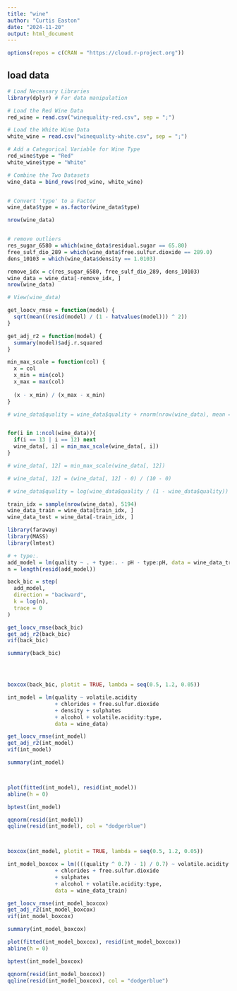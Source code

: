 ```yaml
---
title: "wine"
author: "Curtis Easton"
date: "2024-11-20"
output: html_document
---
```


```r

options(repos = c(CRAN = "https://cloud.r-project.org"))

```

## load data

```r

# Load Necessary Libraries
library(dplyr) # For data manipulation

# Load the Red Wine Data
red_wine = read.csv("winequality-red.csv", sep = ";")

# Load the White Wine Data
white_wine = read.csv("winequality-white.csv", sep = ";")

# Add a Categorical Variable for Wine Type
red_wine$type = "Red"
white_wine$type = "White"

# Combine the Two Datasets
wine_data = bind_rows(red_wine, white_wine)


# Convert 'type' to a Factor
wine_data$type = as.factor(wine_data$type)

nrow(wine_data)


# remove outliers
res_sugar_6580 = which(wine_data$residual.sugar == 65.80)
free_sulf_dio_289 = which(wine_data$free.sulfur.dioxide == 289.0)
dens_10103 = which(wine_data$density == 1.0103)

remove_idx = c(res_sugar_6580, free_sulf_dio_289, dens_10103)
wine_data = wine_data[-remove_idx, ]
nrow(wine_data)

# View(wine_data)

```

<!-- ```{r} -->
<!-- train_idx = sample(nrow(wine_data), 5194) -->
<!-- wine_data_train = wine_data[train_idx, ] -->
<!-- wine_data_test = wine_data[-train_idx, ] -->
<!-- ``` -->




<!-- ```{r} -->
<!-- wine_1 = wine_data[wine_data$quality == 9, ] -->
<!-- nrow(wine_1) -->
<!-- ``` -->




<!-- ## Data types -->


<!-- ```{r} -->

<!-- str(wine_data) -->

<!-- ``` -->



<!-- ## Fit additive Model -->

<!-- ```{r} -->

<!-- model = lm(quality ~ ., data = wine_data) -->
<!-- summary(model) -->

<!-- ``` -->




<!-- ```{r} -->
<!-- set.seed(1234) -->
<!-- subset_idx = sample(nrow(wine_data), 70) -->
<!-- wine_data_subset = wine_data[subset_idx, ] -->

<!-- wine_data_subset$quality = jitter(wine_data_subset$quality, factor = 2.0) -->

<!-- pairs(wine_data_subset, col = "dodgerblue") -->
<!-- ``` -->





```r
get_loocv_rmse = function(model) {
  sqrt(mean((resid(model) / (1 - hatvalues(model))) ^ 2))
}

get_adj_r2 = function(model) {
  summary(model)$adj.r.squared
}
```



<!-- ```{r} -->
<!-- log_quality_model = lm(log(quality) ~ .^2, data = wine_data_train) -->
<!-- log_quality_back_aic = step( -->
<!--   log_quality_model, -->
<!--   direction = "backward", -->
<!--   trace = 0 -->
<!-- ) -->

<!-- get_loocv_rmse(log_quality_back_aic) -->
<!-- get_adj_r2(log_quality_back_aic) -->
<!-- ``` -->

<!-- ```{r} -->
<!-- library(leaps) -->
<!-- log_quality_exh = summary(regsubsets(log(quality) ~ ., data = wine_data_train, really.big=TRUE)) -->

<!-- log_quality_exh$which -->
<!-- ``` -->

<!-- ```{r} -->
<!-- red_wine_model = lm(log(quality) ~ volatile.acidity + sulphates + alcohol, data = wine_data_train) -->

<!-- get_loocv_rmse(red_wine_model) -->
<!-- get_adj_r2(red_wine_model) -->
<!-- ``` -->



<!-- # ```{r} -->
<!-- # big_model = lm(log(quality) ~ . + type:fixed.acidity + type:volatile.acidity + type:citric.acid + type:residual.sugar + type:chlorides + type:density + type:free.sulfur.dioxide + type:total.sulfur.dioxide + type:pH + type:sulphates + type:alcohol, data = wine_data_train) -->
<!-- #  -->
<!-- # n = length(resid(big_model)) -->
<!-- #  -->
<!-- # model_back_bic = step( -->
<!-- #   big_model, -->
<!-- #   direction = "backward", -->
<!-- #   k = log(n), -->
<!-- #   trace = 0 -->
<!-- # ) -->
<!-- #  -->
<!-- # summary(model_back_bic) -->
<!-- #  -->
<!-- # get_loocv_rmse(model_back_bic) -->
<!-- # get_adj_r2(model_back_bic) -->
<!-- # ``` -->


<!-- # ```{r} -->
<!-- # red_wine_data_train = wine_data_train[wine_data_train$type == "Red", ] -->
<!-- # red_wine_data_test = wine_data_test[wine_data_test$type == "Red", ] -->
<!-- # ``` -->
<!-- #  -->
<!-- #  -->
<!-- #  -->
<!-- # ```{r} -->
<!-- # m = lm(quality ~ volatile.acidity + alcohol, data = red_wine_data_train) -->
<!-- #  -->
<!-- # get_loocv_rmse(m) -->
<!-- # get_adj_r2(m) -->
<!-- ``` -->














```r
min_max_scale = function(col) {
  x = col
  x_min = min(col)
  x_max = max(col)
  
  (x - x_min) / (x_max - x_min)
}
```

```r
# wine_data$quality = wine_data$quality + rnorm(nrow(wine_data), mean = 0, sd = 1.0)


for(i in 1:ncol(wine_data)){
  if(i == 13 | i == 12) next
  wine_data[, i] = min_max_scale(wine_data[, i])
}

# wine_data[, 12] = min_max_scale(wine_data[, 12])

# wine_data[, 12] = (wine_data[, 12] - 0) / (10 - 0)
```



<!-- ```{r} -->
<!-- subset_idx = sample(nrow(wine_data), 500) -->
<!-- wine_data_subset = wine_data[subset_idx, ] -->
<!-- # wine_data_subset$quality = jitter(wine_data_subset$quality, factor = 1.0) -->
<!-- # plot(quality ~ ., data = wine_data_subset) -->
<!-- # pairs(wine_data_subset) -->
<!-- # plot(quality ~ ., data = wine_data_subset) -->
<!-- ``` -->



<!-- ```{r} -->
<!-- wine_data$quality = wine_data$quality + 0.5 -->
<!-- wine_data$quality = log(wine_data$quality) -->

<!-- set.seed(1234) -->
<!-- subset_idx = sample(nrow(wine_data), 70) -->
<!-- wine_data_subset = wine_data[subset_idx, ] -->

<!-- wine_data_subset$quality = jitter(wine_data_subset$quality, factor = 1.0) -->

<!-- pairs(wine_data_subset, col = "dodgerblue") -->
<!-- ``` -->


```r
# wine_data$quality = log(wine_data$quality / (1 - wine_data$quality))
```





```r
train_idx = sample(nrow(wine_data), 5194)
wine_data_train = wine_data[train_idx, ]
wine_data_test = wine_data[-train_idx, ]
```


```r
library(faraway)
library(MASS)
library(lmtest)
```


```r
# + type:.
add_model = lm(quality ~ . + type:. - pH - type:pH, data = wine_data_train)
n = length(resid(add_model))

back_bic = step(
  add_model,
  direction = "backward",
  k = log(n),
  trace = 0
)

get_loocv_rmse(back_bic)
get_adj_r2(back_bic)
vif(back_bic)

summary(back_bic)




boxcox(back_bic, plotit = TRUE, lambda = seq(0.5, 1.2, 0.05))
```

```r
int_model = lm(quality ~ volatile.acidity
               + chlorides + free.sulfur.dioxide
               + density + sulphates
               + alcohol + volatile.acidity:type,
               data = wine_data)

get_loocv_rmse(int_model)
get_adj_r2(int_model)
vif(int_model)

summary(int_model)



plot(fitted(int_model), resid(int_model))
abline(h = 0)

bptest(int_model)

qqnorm(resid(int_model))
qqline(resid(int_model), col = "dodgerblue")



boxcox(int_model, plotit = TRUE, lambda = seq(0.5, 1.2, 0.05))
```


```r
int_model_boxcox = lm((((quality ^ 0.7) - 1) / 0.7) ~ volatile.acidity
               + chlorides + free.sulfur.dioxide
               + sulphates
               + alcohol + volatile.acidity:type,
               data = wine_data_train)

get_loocv_rmse(int_model_boxcox)
get_adj_r2(int_model_boxcox)
vif(int_model_boxcox)

summary(int_model_boxcox)
```


```r
plot(fitted(int_model_boxcox), resid(int_model_boxcox))
abline(h = 0)
```

```r
bptest(int_model_boxcox)
```

```r
qqnorm(resid(int_model_boxcox))
qqline(resid(int_model_boxcox), col = "dodgerblue")
```



<!-- ## VIF Values -->


<!-- ```{r} -->
<!-- if (!require(car)) install.packages("car") -->
<!-- library(car) -->

<!-- # Compute VIF Values -->
<!-- vif_values = vif(model) -->

<!-- # Display the VIF Values -->
<!-- vif_values -->


<!-- ``` -->

<!-- ## Fit interaction model -->

<!-- ```{r} -->


<!-- model = lm(quality ~ .^2, data = wine_data) -->
<!-- summary(model) -->


<!-- ``` -->

<!-- ## Including Plots -->


<!-- ```{r} -->

<!-- # Histogram of Quality with Normal Distribution Overlay -->
<!-- hist(wine_data$quality, -->
<!--      breaks = 10,  # Adjust number of bins -->
<!--      probability = TRUE,  # Scale histogram to show probabilities -->
<!--      main = "Histogram of Wine Quality with Normal Distribution", -->
<!--      xlab = "Wine Quality", -->
<!--      col = "lightblue", -->
<!--      border = "black") -->

<!-- # Calculate scaling factor for the normal curve -->
<!-- scale_factor = 0.8 / max(dnorm(x = seq(min(wine_data$quality), max(wine_data$quality), length = 100), -->
<!--                                mean = mean(wine_data$quality), -->
<!--                                sd = sd(wine_data$quality))) -->

<!-- # Overlay scaled normal distribution curve -->
<!-- curve(dnorm(x, mean = mean(wine_data$quality), sd = sd(wine_data$quality)) * scale_factor, -->
<!--       col = "red", -->
<!--       lwd = 2, -->
<!--       add = TRUE) -->



<!-- # Scatter plot: Volatile Acidity vs Quality -->
<!-- plot(wine_data$volatile.acidity, wine_data$quality, -->
<!--      main = "Volatile Acidity vs Wine Quality", -->
<!--      xlab = "Volatile Acidity", -->
<!--      ylab = "Wine Quality", -->
<!--      col = "blue", pch = 19, cex = 0.5) -->

<!-- # Scatter plot: Residual Sugar vs Quality -->
<!-- plot(wine_data$residual.sugar, wine_data$quality, -->
<!--      main = "Residual Sugar vs Wine Quality", -->
<!--      xlab = "Residual Sugar", -->
<!--      ylab = "Wine Quality", -->
<!--      col = "green", pch = 19, cex = 0.5) -->


<!-- # Scatter plot: Fixed Acidity vs Quality -->
<!-- plot(wine_data$fixed.acidity, wine_data$quality, -->
<!--      main = "Fixed Acidity vs Wine Quality", -->
<!--      xlab = "Fixed Acidity", -->
<!--      ylab = "Wine Quality", -->
<!--      col = "purple", pch = 19, cex = 0.5) -->

<!-- # Scatter plot: Citric Acid vs Quality -->
<!-- plot(wine_data$citric.acid, wine_data$quality, -->
<!--      main = "Citric Acid vs Wine Quality", -->
<!--      xlab = "Citric Acid", -->
<!--      ylab = "Wine Quality", -->
<!--      col = "orange", pch = 19, cex = 0.5) -->

<!-- # Scatter plot: Chlorides vs Quality -->
<!-- plot(wine_data$chlorides, wine_data$quality, -->
<!--      main = "Chlorides vs Wine Quality", -->
<!--      xlab = "Chlorides", -->
<!--      ylab = "Wine Quality", -->
<!--      col = "red", pch = 19, cex = 0.5) -->

<!-- # Scatter plot: Free Sulfur Dioxide vs Quality -->
<!-- plot(wine_data$free.sulfur.dioxide, wine_data$quality, -->
<!--      main = "Free Sulfur Dioxide vs Wine Quality", -->
<!--      xlab = "Free Sulfur Dioxide", -->
<!--      ylab = "Wine Quality", -->
<!--      col = "cyan", pch = 19, cex = 0.5) -->

<!-- # Scatter plot: Total Sulfur Dioxide vs Quality -->
<!-- plot(wine_data$total.sulfur.dioxide, wine_data$quality, -->
<!--      main = "Total Sulfur Dioxide vs Wine Quality", -->
<!--      xlab = "Total Sulfur Dioxide", -->
<!--      ylab = "Wine Quality", -->
<!--      col = "brown", pch = 19, cex = 0.5) -->

<!-- # Scatter plot: Density vs Quality -->
<!-- plot(wine_data$density, wine_data$quality, -->
<!--      main = "Density vs Wine Quality", -->
<!--      xlab = "Density", -->
<!--      ylab = "Wine Quality", -->
<!--      col = "pink", pch = 19, cex = 0.5) -->

<!-- # Scatter plot: pH vs Quality -->
<!-- plot(wine_data$pH, wine_data$quality, -->
<!--      main = "pH vs Wine Quality", -->
<!--      xlab = "pH", -->
<!--      ylab = "Wine Quality", -->
<!--      col = "darkgreen", pch = 19, cex = 0.5) -->

<!-- # Scatter plot: Sulphates vs Quality -->
<!-- plot(wine_data$sulphates, wine_data$quality, -->
<!--      main = "Sulphates vs Wine Quality", -->
<!--      xlab = "Sulphates", -->
<!--      ylab = "Wine Quality", -->
<!--      col = "darkblue", pch = 19, cex = 0.5) -->

<!-- ``` -->


